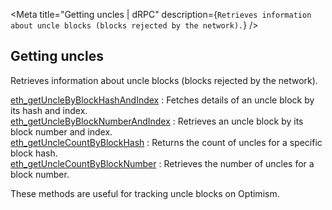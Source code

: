 
<Meta
  title="Getting uncles | dRPC"
  description={`Retrieves information about uncle blocks (blocks rejected by the network).`}
/>
## Getting uncles

Retrieves information about uncle blocks (blocks rejected by the network).

[eth_getUncleByBlockHashAndIndex](/optimism-api/gettinguncles/eth_getUncleByBlockHashAndIndex) : Fetches details of an uncle block by its hash and index. \
[eth_getUncleByBlockNumberAndIndex](/optimism-api/gettinguncles/eth_getUncleByBlockNumberAndIndex) : Retrieves an uncle block by its block number and index. \
[eth_getUncleCountByBlockHash](/optimism-api/gettinguncles/eth_getUncleCountByBlockHash) : Returns the count of uncles for a specific block hash. \
[eth_getUncleCountByBlockNumber](/optimism-api/gettinguncles/eth_getUncleCountByBlockNumber) : Retrieves the number of uncles for a block number.

These methods are useful for tracking uncle blocks on Optimism.

<Space h={16} />
<GetStarted />
